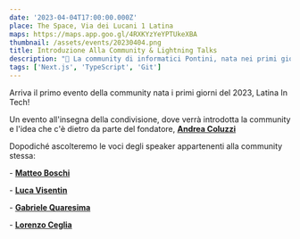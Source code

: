 ```yaml
---
date: '2023-04-04T17:00:00.000Z'
place: The Space, Via dei Lucani 1 Latina
maps: https://maps.app.goo.gl/4RXKYzYeYPTUkeXBA
thumbnail: /assets/events/20230404.png
title: Introduzione Alla Community & Lightning Talks
description: "🏁 La community di informatici Pontini, nata nei primi giorni del 2023, finalmente esce allo scoperto, con il primo evento ufficiale!<br />Dopo un'introduzione Alla Community, seguiranno dei Lightning talks dei membri della community!"
tags: ['Next.js', 'TypeScript', 'Git']
---
```


Arriva il primo evento della community nata i primi giorni del 2023, Latina In Tech!


Un evento all'insegna della condivisione, dove verrà introdotta la community e l'idea che c'è dietro da parte del fondatore, **[Andrea Coluzzi](https://www.coluzziandrea.com/)**

Dopodiché ascolteremo le voci degli speaker appartenenti alla community stessa:


 \- **[Matteo Boschi](https://www.linkedin.com/in/matteo-boschi/)** 
 
 \- **[Luca Visentin](https://www.linkedin.com/in/visentin-luca/)** 

 \- **[Gabriele Quaresima](https://www.linkedin.com/in/gabriele-quaresima/)** 

 \- **[Lorenzo Ceglia](https://www.linkedin.com/in/lorenzo-ceglia/)** 